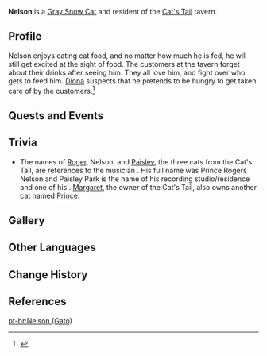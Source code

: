 {{About|the cat|the regular [[NPC]]|Nelson}}
{{Character Infobox
|image            = Wildlife Gray Snow Cat Icon.png
|type             = Open-World NPC
|group            = Cat NPCs
|name             = Nelson
|region           = Mondstadt
|location         = Mondstadt
|affiliation      = The Cat's Tail
}}
'''Nelson''' is a [[Wildlife#Cats|Gray Snow Cat]] and resident of the [[Cat's Tail]] tavern.
<!--
==Location==
<gallery>
NPC Location Nelson (Cat).png|Nelson's location
NPC Location Nelson (Cat) Context.png|Additional context
</gallery>
-->
==Profile==
Nelson enjoys eating cat food, and no matter how much he is fed, he will still get excited at the sight of food. The customers at the tavern forget about their drinks after seeing him. They all love him, and fight over who gets to feed him. [[Diona]] suspects that he pretends to be hungry to get taken care of by the customers.<ref>{{Ref/Quest|To Catch a Kitten}}</ref>

==Quests and Events==
{{Quests and Events}}

==Trivia==
* The names of [[Roger]], Nelson, and [[Paisley]], the three cats from the Cat's Tail, are references to the musician {{w|Prince (musician)|Prince}}. His full name was Prince Rogers Nelson and Paisley Park is the name of his recording studio/residence and one of his {{w|Paisley Park (song)|songs}}. [[Margaret]], the owner of the Cat's Tail, also owns another cat named [[Prince]].

==Gallery==
{{Files by Character Gallery|Nelson (Cat) Gallery Files}}

==Other Languages==
{{Other Languages|default_hidden = 1
|en      = Nelson
|zhs     = 内尔森
|zhs_rm  = Nèi'ěrsēn
|zht     = 內爾森
|zht_rm  = Nèi'ěrsēn
|ja      = ネルソン
|ja_rm   = Neruson
|ko      = 닐슨
|es      = Nelson
|fr      = Nelson
|ru      = Нельсон
|th      = Nelson
|vi      = Nelson
|de      = Nelson
|id      = Nelson
|pt      = Nelson
|tr      = Nelson
|it      = Nelson
}}

==Change History==
{{Change History|1.5}}

==References==
{{Reflist}}

[[pt-br:Nelson (Gato)]]